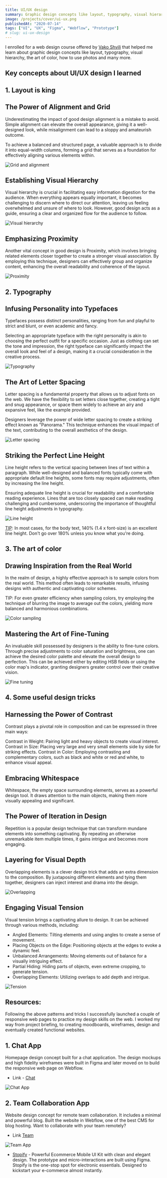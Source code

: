 ```yaml
---
title: UI/UX design
summary: Graphic design concepts like layout, typography, visual hierarchy, the art of color, how to use photos and also included concepts built for a chat, remote team collaboration application, and powerful e-commerce mobile UI kit.
image: /projects/cover/ui-ux.png
publishedAt: "2020-07-14"
tags: ["UI", "UX", "Figma", "Webflow", "Prototype"]
# slug: ui-ux-design
---
```


I enrolled for a web design course offered by [Vako Shvili](https://www.vakoshvili.com/) that helped me learn about graphic design concepts like layout, typography, visual hierarchy, the art of color, how to use photos and many more.

## Key concepts about UI/UX design I learned

## 1. Layout is king

## The Power of Alignment and Grid

Underestimating the impact of good design alignment is a mistake to avoid. Simple alignment can elevate the overall appearance, giving it a well-designed look, while misalignment can lead to a sloppy and amateurish outcome.

To achieve a balanced and structured page, a valuable approach is to divide it into equal-width columns, forming a grid that serves as a foundation for effectively aligning various elements within.

<img
  src="/blog/design-principles/alignment_and_grid.png"
  alt="Grid and alignment"
/>

## Establishing Visual Hierarchy

Visual hierarchy is crucial in facilitating easy information digestion for the audience. When everything appears equally important, it becomes challenging to discern where to direct our attention, leaving us feeling overwhelmed and unsure of where to look. However, good design acts as a guide, ensuring a clear and organized flow for the audience to follow.

<img
  src="/blog/design-principles/visual_hierarchy.png"
  alt="Visual hierarchy"
/>

## Emphasizing Proximity

Another vital concept in good design is Proximity, which involves bringing related elements closer together to create a stronger visual association. By employing this technique, designers can effectively group and organize content, enhancing the overall readability and coherence of the layout.

<img src="/blog/design-principles/proximity.png" alt="Proximity" />

## 2. Typography

## Infusing Personality into Typefaces

Typefaces possess distinct personalities, ranging from fun and playful to strict and blunt, or even academic and fancy.

Selecting an appropriate typeface with the right personality is akin to choosing the perfect outfit for a specific occasion. Just as clothing can set the tone and impression, the right typeface can significantly impact the overall look and feel of a design, making it a crucial consideration in the creative process.

<img src="/blog/design-principles/typography.png" alt="Typography" />

## The Art of Letter Spacing

Letter spacing is a fundamental property that allows us to adjust fonts on the web. We have the flexibility to set letters close together, creating a tight and snug appearance, or space them widely to achieve an airy and expansive feel, like the example provided.

Designers leverage the power of wide letter spacing to create a striking effect known as "Panorama." This technique enhances the visual impact of the text, contributing to the overall aesthetics of the design.

<img src="/blog/design-principles/letter_spacing.png" alt="Letter spacing" />

## Striking the Perfect Line Height

Line height refers to the vertical spacing between lines of text within a paragraph. While well-designed and balanced fonts typically come with appropriate default line heights, some fonts may require adjustments, often by increasing the line height.

Ensuring adequate line height is crucial for readability and a comfortable reading experience. Lines that are too closely spaced can make reading challenging and cumbersome, underscoring the importance of thoughtful line height adjustments in typography.

<img src="/blog/design-principles/line_height.png" alt="Line height" />

<u>TIP</u>: In most cases, for the body text, 140% (1.4 x font-size) is an
excellent line height. Don't go over 180% unless you know what you're doing.

## 3. The art of color

## Drawing Inspiration from the Real World

In the realm of design, a highly effective approach is to sample colors from the real world. This method often leads to remarkable results, infusing designs with authentic and captivating color schemes.

TIP: For even greater efficiency when sampling colors, try employing the technique of blurring the image to average out the colors, yielding more balanced and harmonious combinations.

<img src="/blog/design-principles/inspiration.png" alt="Color sampling" />

## Mastering the Art of Fine-Tuning

An invaluable skill possessed by designers is the ability to fine-tune colors. Through precise adjustments to color saturation and brightness, one can achieve the desired color palette and elevate the overall design to perfection. This can be achieved either by editing HSB fields or using the color map's indicator, granting designers greater control over their creative vision.

<img src="/blog/design-principles/fine-tuning.png" alt="Fine tuning" />

## 4. Some useful design tricks

## Harnessing the Power of Contrast

Contrast plays a pivotal role in composition and can be expressed in three main ways:

Contrast in Weight: Pairing light and heavy objects to create visual interest.
Contrast in Size: Placing very large and very small elements side by side for striking effects.
Contrast in Color: Employing contrasting and complementary colors, such as black and white or red and white, to enhance visual appeal.

## Embracing Whitespace

Whitespace, the empty space surrounding elements, serves as a powerful design tool. It draws attention to the main objects, making them more visually appealing and significant.

## The Power of Iteration in Design

Repetition is a popular design technique that can transform mundane elements into something captivating. By repeating an otherwise unremarkable item multiple times, it gains intrigue and becomes more engaging.

## Layering for Visual Depth

Overlapping elements is a clever design trick that adds an extra dimension to the composition. By juxtaposing different elements and tying them together, designers can inject interest and drama into the design.

<img src="/blog/design-principles/overlapping.png" alt="Overlapping" />

## Engaging Visual Tension

Visual tension brings a captivating allure to design. It can be achieved through various methods, including:

- Angled Elements: Tilting elements and using angles to create a sense of movement.
- Placing Objects on the Edge: Positioning objects at the edges to evoke a dynamic feel.
- Unbalanced Arrangements: Moving elements out of balance for a visually intriguing effect.
- Partial Hiding: Hiding parts of objects, even extreme cropping, to generate tension.
- Overlapping Elements: Utilizing overlaps to add depth and intrigue.

<img src="/blog/design-principles/tension.png" alt="Tension" />

## Resources:

Following the above patterns and tricks I successfully launched a couple of responsive web pages to practice my design skills on the web. I worked my way from project briefing, to creating moodboards, wireframes, design and eventually created functional websites.

## 1. Chat App

Homepage design concept built for a chat application. The design mockups and high fidelity wireframes were built in Figma and later moved on to build the responsive web page on Webflow.

- Link - [Chat](https://chat-app-homepage.webflow.io/)

<img src="/projects/ui-ux-design/Chat.png" alt="Chat App" />

## 2. Team Collaboration App

Website design concept for remote team collaboration. It includes a minimal and powerful blog. Built the website in Webflow, one of the best CMS for blog hosting. Want to collaborate with your team remotely?

- Link [Team](https://team-app-5efacf.webflow.io/)

<img src="/projects/ui-ux-design/Team.png" alt="Team App" />

- [Stopify](https://boro-ui-ux.webflow.io/project/stopify-ecommerce) - Powerful Ecommerce Mobile UI Kit with clean and elegant design. The prototype and micro-interactions are built using Figma. Stopify is the one-stop spot for electronic essentials. Designed to kickstart your e-commerce almost instantly.
